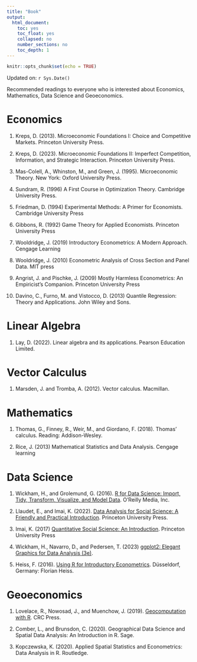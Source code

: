 ```yaml
---
title: "Book"
output:
  html_document:
    toc: yes
    toc_float: yes
    collapsed: no
    number_sections: no
    toc_depth: 1
---
```


```r
knitr::opts_chunk$set(echo = TRUE)
```

Updated on: `r Sys.Date()`

Recommended readings to everyone who is interested about Economics, Mathematics, Data Science and Geoeconomics.

# Economics

1.  Kreps, D. (2013). Microeconomic Foundations I: Choice and Competitive Markets. Princeton University Press.

2.  Kreps, D. (2023). Microeconomic Foundations II: Imperfect Competition, Information, and Strategic Interaction. Princeton University Press.

3.  Mas-Colell, A., Whinston, M., and Green, J. (1995). Microeconomic Theory. New York: Oxford University Press.

4.  Sundram, R. (1996) A First Course in Optimization Theory. Cambridge University Press.

5.  Friedman, D. (1994) Experimental Methods: A Primer for Economists. Cambridge University Press

6.  Gibbons, R. (1992) Game Theory for Applied Economists. Princeton University Press

7.  Wooldridge, J. (2019) Introductory Econometrics: A Modern Approach. Cengage Learning

8.  Wooldridge, J. (2010) Econometric Analysis of Cross Section and Panel Data. MIT press

9.  Angrist, J. and Pischke, J. (2009) Mostly Harmless Econometrics: An Empiricist's Companion. Princeton University Press

10. Davino, C., Furno, M. and Vistocco, D. (2013) Quantile Regression: Theory and Applications. John Wiley and Sons.

# Linear Algebra

1.  Lay, D. (2022). Linear algebra and its applications. Pearson Education Limited.

# Vector Calculus

1.  Marsden, J. and Tromba, A. (2012). Vector calculus. Macmillan.

# Mathematics

1.  Thomas, G., Finney, R., Weir, M., and Giordano, F. (2018). Thomas' calculus. Reading: Addison-Wesley.

2.  Rice, J. (2013) Mathematical Statistics and Data Analysis. Cengage learning

# Data Science

1.  Wickham, H., and Grolemund, G. (2016). [R for Data Science: Import, Tidy, Transform, Visualize, and Model Data](https://r4ds.had.co.nz/index.html). O'Reilly Media, Inc.

2.  Llaudet, E., and Imai, K. (2022). [Data Analysis for Social Science: A Friendly and Practical Introduction](https://press.princeton.edu/books/hardcover/9780691199429/data-analysis-for-social-science). Princeton University Press.

3.  Imai, K. (2017) [Quantitative Social Science: An Introduction](https://press.princeton.edu/books/paperback/9780691175461/quantitative-social-science). Princeton University Press

4.  Wickham, H., Navarro, D., and Pedersen, T. (2023) [ggplot2: Elegant Graphics for Data Analysis (3e)](https://ggplot2-book.org/).

5.  Heiss, F. (2016). [Using R for Introductory Econometrics](http://www.urfie.net/?fbclid=IwAR0Iax1Am67ZTTUmaCf_zE7ObMVrcAZ-2hEsuJMErMCyi3qvlQ4WC9wttbI). Düsseldorf, Germany: Florian Heiss.

# Geoeconomics

1.  Lovelace, R., Nowosad, J., and Muenchow, J. (2019). [Geocomputation with R](https://r.geocompx.org/index.html). CRC Press.

2.  Comber, L., and Brunsdon, C. (2020). Geographical Data Science and Spatial Data Analysis: An Introduction in R. Sage.

3.  Kopczewska, K. (2020). Applied Spatial Statistics and Econometrics: Data Analysis in R. Routledge.
